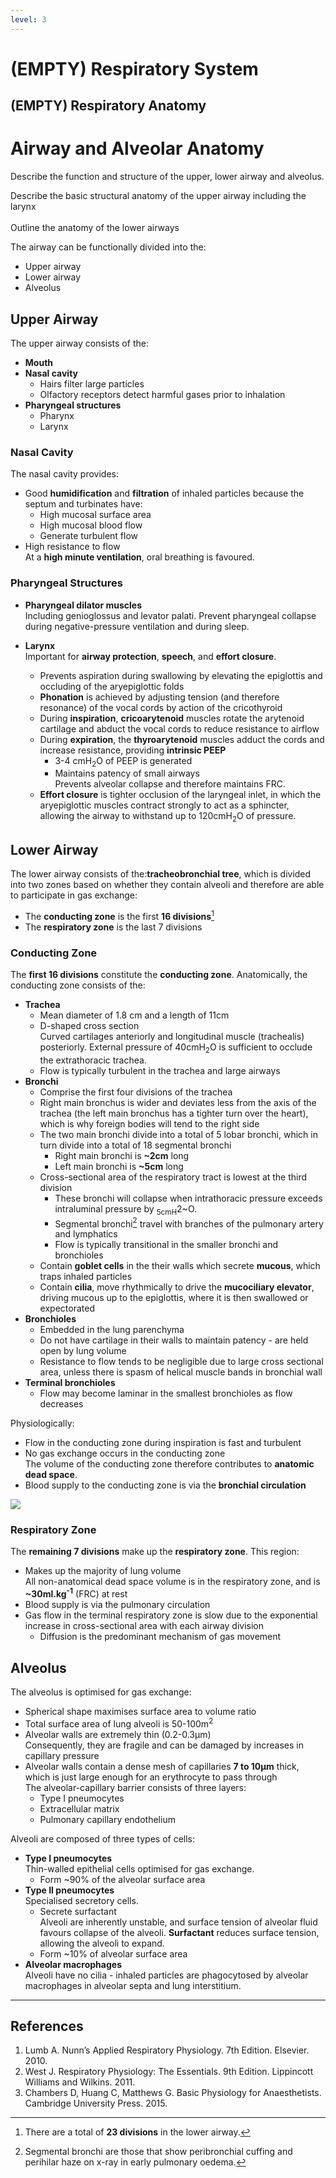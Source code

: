 ```yaml
---
level: 3
---
```


# (EMPTY) Respiratory System

## (EMPTY) Respiratory Anatomy

# Airway and Alveolar Anatomy

:::CICM
Describe the function and structure of the upper, lower airway and alveolus.
:::

:::ANZCA
Describe the basic structural anatomy of the upper airway
including the larynx\
\
Outline the anatomy of the lower airways
:::

The airway can be functionally divided into the:

* Upper airway
* Lower airway
* Alveolus

## Upper Airway

The upper airway consists of the:

* **Mouth**
* **Nasal cavity**\
  * Hairs filter large particles
  * Olfactory receptors detect harmful gases prior to inhalation
* **Pharyngeal structures**
    * Pharynx
    * Larynx


### Nasal Cavity

The nasal cavity provides:

* Good **humidification** and **filtration** of inhaled particles because the septum and turbinates have:
    * High mucosal surface area
    * High mucosal blood flow
    * Generate turbulent flow
* High resistance to flow\
At a **high minute ventilation**, oral breathing is favoured.

### Pharyngeal Structures

* **Pharyngeal dilator muscles**\
Including genioglossus and levator palati. Prevent pharyngeal collapse during negative-pressure ventilation and during sleep.


* **Larynx**\
Important for **airway protection**, **speech**, and **effort closure**.
    * Prevents aspiration during swallowing by elevating the epiglottis and occluding of the aryepiglottic folds
    * **Phonation** is achieved by adjusting tension (and therefore resonance) of the vocal cords by action of the cricothyroid
    * During **inspiration**, **cricoarytenoid** muscles rotate the arytenoid cartilage and abduct the vocal cords to reduce resistance to airflow
    * During **expiration**, the **thyroarytenoid** muscles adduct the cords and increase resistance, providing **intrinsic PEEP**
        * 3-4 cmH~2~O of PEEP is generated
        * Maintains patency of small airways\
        Prevents alveolar collapse and therefore maintains FRC.
    * **Effort closure** is tighter occlusion of the laryngeal inlet, in which the aryepiglottic muscles contract strongly to act as a sphincter, allowing the airway to withstand up to 120cmH~2~O of pressure.


## Lower Airway

The lower airway consists of the:**tracheobronchial tree**, which is divided into two zones based on whether they contain alveoli and therefore are able to participate in gas exchange:

* The **conducting zone** is the first **16 divisions**^[There are a total of **23 divisions** in the lower airway.]
* The **respiratory zone** is the last 7 divisions

### Conducting Zone

The **first 16 divisions** constitute the **conducting zone**. Anatomically, the conducting zone consists of the:

* **Trachea**\
    * Mean diameter of 1.8 cm and a length of 11cm
    * D-shaped cross section\
    Curved cartilages anteriorly and longitudinal muscle (trachealis) posteriorly. External pressure of 40cmH~2~O is sufficient to occlude the extrathoracic trachea.
    * Flow is typically turbulent in the trachea and large airways
*  **Bronchi**
    * Comprise the first four divisions of the trachea
    * Right main bronchus is wider and deviates less from the axis of the trachea (the left main bronchus has a tighter turn over the heart), which is why foreign bodies will tend to the right side
    * The two main bronchi divide into a total of 5 lobar bronchi, which in turn divide into a total of 18 segmental bronchi
        * Right main bronchi is **~2cm** long
        * Left main bronchi is **~5cm** long
    * Cross-sectional area of the respiratory tract is lowest at the third division
        * These bronchi will collapse when intrathoracic pressure exceeds intraluminal pressure by ~5cmH~2~O.
        * Segmental bronchi^[Segmental bronchi are those that show peribronchial cuffing and perihilar haze on x-ray in early pulmonary oedema.] travel with branches of the pulmonary artery and lymphatics
        * Flow is typically transitional in the smaller bronchi and bronchioles
    * Contain **goblet cells** in the their walls which secrete **mucous**, which traps inhaled particles
    * Contain **cilia**, move rhythmically to drive the **mucociliary elevator**, driving mucous up to the epiglottis, where it is then swallowed or expectorated
*  **Bronchioles**\
    * Embedded in the lung parenchyma
    * Do not have cartilage in their walls to maintain patency - are held open by lung volume
    * Resistance to flow tends to be negligible due to large cross sectional area, unless there is spasm of helical muscle bands in bronchial wall
*  **Terminal bronchioles**
    * Flow may become laminar in the smallest bronchioles as flow decreases


Physiologically:

* Flow in the conducting zone during inspiration is fast and turbulent
* No gas exchange occurs in the conducting zone\
The volume of the conducting zone therefore contributes to **anatomic dead space**.
* Blood supply to the conducting zone is via the **bronchial circulation** 


![](resources/tracheobronchialtree.jpg)


### Respiratory Zone

The **remaining 7 divisions** make up the **respiratory zone**. This region:

* Makes up the majority of lung volume\
All non-anatomical dead space volume is in the respiratory zone, and is **~30ml.kg^-1^** (FRC) at rest
* Blood supply is via the pulmonary circulation
* Gas flow in the terminal respiratory zone is slow due to the exponential increase in cross-sectional area with each airway division
    * Diffusion is the predominant mechanism of gas movement

## Alveolus

The alveolus is optimised for gas exchange:

* Spherical shape maximises surface area to volume ratio
* Total surface area of lung alveoli is 50-100m^2^
* Alveolar walls are extremely thin (0.2-0.3μm)\
Consequently, they are fragile and can be damaged by increases in capillary pressure
* Alveolar walls contain a dense mesh of capillaries **7 to 10μm** thick, which is just large enough for an erythrocyte to pass through\
The alveolar-capillary barrier consists of three layers:
    * Type I pneumocytes
    * Extracellular matrix
    * Pulmonary capillary endothelium


Alveoli are composed of three types of cells:

* **Type I pneumocytes**\
Thin-walled epithelial cells optimised for gas exchange.
  * Form ~90% of the alveolar surface area


* **Type II pneumocytes**\
Specialised secretory cells.
  * Secrete surfactant\
  Alveoli are inherently unstable, and surface tension of alveolar fluid favours collapse of the alveoli. **Surfactant** reduces surface tension, allowing the alveoli to expand.
  * Form ~10% of alveolar surface area


* **Alveolar macrophages**\
Alveoli have no cilia - inhaled particles are phagocytosed by alveolar macrophages in alveolar septa and lung interstitium.


---

## References

1. Lumb A. Nunn's Applied Respiratory Physiology. 7th Edition. Elsevier. 2010.
2. West J. Respiratory Physiology: The Essentials. 9th Edition. Lippincott Williams and Wilkins. 2011.
3. Chambers D, Huang C, Matthews G. Basic Physiology for Anaesthetists. Cambridge University Press. 2015.

